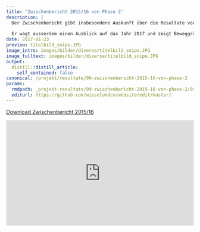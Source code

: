 ```yaml
---
title: 'Zwischenbericht 2015/16 von Phase 2'
description: |
  Der Zwischenbericht gibt insbesondere Auskunft über die Resultate von Beginn der Projektphase 2 im Oktober 2015 bis Ende 2016. 
  
  Er wagt ausserdem einen Ausblick auf das Jahr 2017 und zeigt Beweggründe und Organisationsform von Wiesel & Co am Zimmerberg auf.
date: 2017-01-23
preview: titelbild_snipe.JPG
image_intro: images/bilder/diverse/titelbild_snipe.JPG
image_fulltext: images/bilder/diverse/titelbild_snipe.JPG
output:
  distill::distill_article:
    self_contained: false
canonical: /projekt/resultate/99-zwischenbericht-2015-16-von-phase-2
params:
  rmdpath: _projekt-resultate/99-zwischenbericht-2015-16-von-phase-2/99-zwischenbericht-2015-16-von-phase-2.Rmd
  editurl: https://github.com/wieselundco/website/edit/master/
---
```



[Download Zwischenbericht 2015/16](https://github.com/wieselundco/website/files/6971411/Zwischenbericht_WiCoZ_2015-16.pdf)
  
<style>.embed-container { position: relative; padding-bottom:56.25%; height:0; overflow: hidden; max-width: 100%; } .embed-container iframe, .embed-container object, .embed-container embed { position: absolute; top: 0; left: 0; width: 100%; height: 100%;}</style><div class='embed-container' data-page-width='453' data-page-height='640' id='ypembedcontainer' ><iframe   src="https://www.yumpu.com/de/embed/view/kBl6Foz5TavU2jsf" frameborder="0" allowfullscreen="true"  allowtransparency="true"></iframe><br><a href="https://www.yumpu.com/de/document/view/65810365/zwischenbericht-2015-16-wiesel-co-am-zimmerberg" title="Zwischenbericht 2015-16 Wiesel & Co am Zimmerberg" target="_blank">Zwischenbericht 2015-16 Wiesel & Co am Zimmerberg</a></div><script src='https://players.yumpu.com/modules/embed/yp_r_iframe.js' ></script>

<!--http://wieselundco.ch/projekt/resultate/99-zwischenbericht-2015-16-von-phase-2-->
